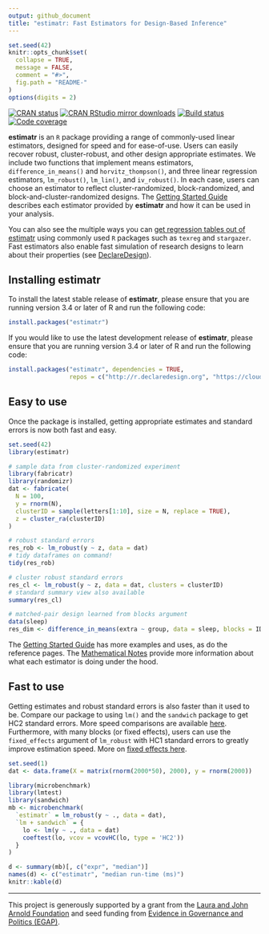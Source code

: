 ```yaml
---
output: github_document
title: "estimatr: Fast Estimators for Design-Based Inference"
---
```


<!-- README.md is generated from README.Rmd. Please edit that file -->

```r
set.seed(42)
knitr::opts_chunk$set(
  collapse = TRUE,
  message = FALSE,
  comment = "#>",
  fig.path = "README-"  
)
options(digits = 2)
```

[![CRAN status](https://www.r-pkg.org/badges/version/estimatr)](https://cran.r-project.org/package=estimatr)
[![CRAN RStudio mirror downloads](https://cranlogs.r-pkg.org/badges/grand-total/estimatr?color=green)](https://r-pkg.org/pkg/estimatr)
[![Build status](https://github.com/DeclareDesign/estimatr/workflows/R-CMD-check/badge.svg)](https://github.com/DeclareDesign/estimatr/actions)
[![Code coverage](https://codecov.io/gh/DeclareDesign/estimatr/branch/master/graph/badge.svg?token=x9MpkuKobc)](https://codecov.io/gh/DeclareDesign/estimatr)

**estimatr** is an `R` package providing a range of commonly-used linear estimators, designed for speed and for ease-of-use. Users can easily recover robust, cluster-robust, and other design appropriate estimates. We include two functions that implement means estimators, `difference_in_means()` and `horvitz_thompson()`, and three linear regression estimators, `lm_robust()`, `lm_lin()`, and `iv_robust()`. In each case, users can choose an estimator to reflect cluster-randomized, block-randomized, and block-and-cluster-randomized designs. The [Getting Started Guide](https://declaredesign.org/r/estimatr/articles/getting-started.html) describes each estimator provided by **estimatr** and how it can be used in your analysis.

You can also see the multiple ways you can [get regression tables out of estimatr](https://declaredesign.org/r/estimatr/articles/regression-tables.html) using commonly used `R` packages such as `texreg` and `stargazer`. Fast estimators also enable fast simulation of research designs to learn about their properties (see [DeclareDesign](https://declaredesign.org)).

## Installing estimatr

To install the latest stable release of **estimatr**, please ensure that you are running version 3.4 or later of R and run the following code:

```r
install.packages("estimatr")
```

If you would like to use the latest development release of **estimatr**, please ensure that you are running version 3.4 or later of R and run the following code:

```r
install.packages("estimatr", dependencies = TRUE,
                 repos = c("http://r.declaredesign.org", "https://cloud.r-project.org"))
```

## Easy to use

Once the package is installed, getting appropriate estimates and standard errors is now both fast and easy.

```r
set.seed(42)
library(estimatr)

# sample data from cluster-randomized experiment
library(fabricatr)
library(randomizr)
dat <- fabricate(
  N = 100,
  y = rnorm(N),
  clusterID = sample(letters[1:10], size = N, replace = TRUE),
  z = cluster_ra(clusterID)
)

# robust standard errors
res_rob <- lm_robust(y ~ z, data = dat)
# tidy dataframes on command!
tidy(res_rob)

# cluster robust standard errors
res_cl <- lm_robust(y ~ z, data = dat, clusters = clusterID)
# standard summary view also available
summary(res_cl)

# matched-pair design learned from blocks argument
data(sleep)
res_dim <- difference_in_means(extra ~ group, data = sleep, blocks = ID)
```

The [Getting Started Guide](/r/estimatr/articles/getting-started.html) has more examples and uses, as do the reference pages. The [Mathematical Notes](/r/estimatr/articles/mathematical-notes.html) provide more information about what each estimator is doing under the hood.

## Fast to use

Getting estimates and robust standard errors is also faster than it used to be. Compare our package to using `lm()` and the `sandwich` package to get HC2 standard errors. More speed comparisons are available [here](https://declaredesign.org/r/estimatr/articles/benchmarking-estimatr.html). Furthermore, with many blocks (or fixed effects), users can use the `fixed_effects` argument of `lm_robust` with HC1 standard errors to greatly improve estimation speed. More on [fixed effects here](https://declaredesign.org/r/estimatr/articles/absorbing-fixed-effects.html).

```r
set.seed(1)
dat <- data.frame(X = matrix(rnorm(2000*50), 2000), y = rnorm(2000))

library(microbenchmark)
library(lmtest)
library(sandwich)
mb <- microbenchmark(
  `estimatr` = lm_robust(y ~ ., data = dat),
  `lm + sandwich` = {
    lo <- lm(y ~ ., data = dat)
    coeftest(lo, vcov = vcovHC(lo, type = 'HC2'))
  }
)
```
```r
d <- summary(mb)[, c("expr", "median")]
names(d) <- c("estimatr", "median run-time (ms)")
knitr::kable(d)
```

---

This project is generously supported by a grant from the [Laura and John Arnold Foundation](http://www.arnoldfoundation.org) and seed funding from [Evidence in Governance and Politics (EGAP)](http://egap.org).
